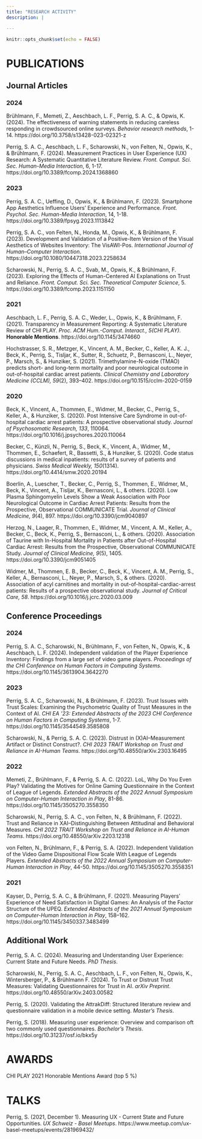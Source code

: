 ```yaml
---
title: "RESEARCH ACTIVITY"
description: |

---
```


```r
knitr::opts_chunk$set(echo = FALSE)
```

# PUBLICATIONS
    
## Journal Articles
 
### 2024

Brühlmann, F., Memeti, Z., Aeschbach, L. F., Perrig, S. A. C., & Opwis, K. (2024). The effectiveness of warning statements in reducing careless responding in crowdsourced online surveys. *Behavior research methods*, 1-14. https://doi.org/10.3758/s13428-023-02321-z

Perrig, S. A. C., Aeschbach, L. F., Scharowski, N., von Felten, N., Opwis, K., & Brühlmann, F. (2024). Measurement Practices in User Experience (UX) Research: A Systematic Quantitative Literature Review. *Front. Comput. Sci. Sec. Human-Media Interaction*, 6, 1-17. https://doi.org/10.3389/fcomp.2024.1368860
 
### 2023
 
Perrig, S. A. C., Ueffing, D., Opwis, K., & Brühlmann, F. (2023). Smartphone App Aesthetics Influence Users' Experience and Performance. *Front. Psychol. Sec. Human-Media Interaction*, 14, 1-18. https://doi.org/10.3389/fpsyg.2023.1113842

Perrig, S. A. C., von Felten, N., Honda, M., Opwis, K., & Brühlmann, F. (2023). Development and Validation of a Positive-Item Version of the Visual Aesthetics of Websites Inventory: The VisAWI-Pos. *International Journal of Human–Computer Interaction*. https://doi.org/10.1080/10447318.2023.2258634

Scharowski, N., Perrig, S. A. C., Svab, M., Opwis, K., & Brühlmann, F. (2023). Exploring the Effects of Human-Centered AI Explanations on Trust and Reliance. *Front. Comput. Sci. Sec. Theoretical Computer Science*, 5. https://doi.org/10.3389/fcomp.2023.1151150
    
### 2021
    
Aeschbach, L. F., Perrig, S. A. C., Weder, L., Opwis, K., & Brühlmann, F. (2021). Transparency in Measurement Reporting: A Systematic Literature Review of CHI PLAY. *Proc. ACM Hum.-Comput. Interact., 5(CHI PLAY)*. **Honorable Mentions**. https://doi.org/10.1145/3474660
    
Hochstrasser, S. R., Metzger, K., Vincent, A. M., Becker, C., Keller, A. K. J., Beck, K., Perrig, S., Tisljar, K., Sutter, R., Schuetz, P., Bernasconi, L., Neyer, P., Marsch, S., & Hunziker, S. (2021). Trimethylamine-N-oxide (TMAO) predicts short- and long-term mortality and poor neurological outcome in out-of-hospital cardiac arrest patients. *Clinical Chemistry and Laboratory Medicine (CCLM), 59*(2), 393–402. https://doi.org/10.1515/cclm-2020-0159  
    
### 2020
    
Beck, K., Vincent, A., Thommen, E., Widmer, M., Becker, C., Perrig, S., Keller, A., & Hunziker, S. (2020). Post Intensive Care Syndrome in out-of-hospital cardiac arrest patients: A prospective observational study. *Journal of Psychosomatic Research, 133*, 110064. https://doi.org/10.1016/j.jpsychores.2020.110064
    
Becker, C., Künzli, N., Perrig, S., Beck, K., Vincent, A., Widmer, M., Thommen, E., Schaefert, R., Bassetti, S., & Hunziker, S. (2020). Code status discussions in medical inpatients: results of a survey of patients and physicians. *Swiss Medical Weekly, 150*(1314). https://doi.org/10.4414/smw.2020.20194
    
Boerlin, A., Luescher, T., Becker, C., Perrig, S., Thommen, E., Widmer, M., Beck, K., Vincent, A., Tisljar, K., Bernasconi, L., & others. (2020). Low Plasma Sphingomyelin Levels Show a Weak Association with Poor Neurological Outcome in Cardiac Arrest Patients: Results from the Prospective, Observational COMMUNICATE Trial. *Journal of Clinical Medicine, 9*(4), 897. https://doi.org/10.3390/jcm9040897
    
Herzog, N., Laager, R., Thommen, E., Widmer, M., Vincent, A. M., Keller, A., Becker, C., Beck, K., Perrig, S., Bernasconi, L., & others. (2020). Association of Taurine with In-Hospital Mortality in Patients after Out-of-Hospital Cardiac Arrest: Results from the Prospective, Observational COMMUNICATE Study. *Journal of Clinical Medicine, 9*(5), 1405. https://doi.org/10.3390/jcm9051405
    
Widmer, M., Thommen, E. B., Becker, C., Beck, K., Vincent, A. M., Perrig, S., Keller, A., Bernasconi, L., Neyer, P., Marsch, S., & others. (2020). Association of acyl carnitines and mortality in out-of-hospital-cardiac-arrest patients: Results of a prospective observational study. *Journal of Critical Care, 58*. https://doi.org/10.1016/j.jcrc.2020.03.009

## Conference Proceedings

### 2024

Perrig, S. A. C., Scharowski, N., Brühlmann, F., von Felten, N., Opwis, K., & Aeschbach, L. F. (2024). Independent validation of the Player Experience Inventory: Findings from a large set of video game players. *Proceedings of the CHI Conference on Human Factors in Computing Systems*. https://doi.org/10.1145/3613904.3642270 

### 2023

Perrig, S. A. C., Scharowski, N., & Brühlmann, F. (2023). Trust Issues with Trust Scales: Examining the Psychometric Quality of Trust Measures in the Context of AI. *CHI EA '23: Extended Abstracts of the 2023 CHI Conference on Human Factors in Computing Systems*, 1-7. https://doi.org/10.1145/3544549.3585808

Scharowski, N., & Perrig, S. A. C. (2023). Distrust in (X)AI--Measurement Artifact or Distinct Construct?. *CHI 2023 TRAIT Workshop on Trust and Reliance in AI-Human Teams*. https://doi.org/10.48550/arXiv.2303.16495
    
### 2022

Memeti, Z., Brühlmann, F., & Perrig, S. A. C. (2022). LoL, Why Do You Even Play? Validating the Motives for Online Gaming Questionnaire in the Context of League of Legends. *Extended Abstracts of the 2022 Annual Symposium on Computer-Human Interaction in Play*, 81-86. https://doi.org/10.1145/3505270.3558350

Scharowski, N., Perrig, S. A. C., von Felten, N., & Brühlmann, F. (2022). Trust and Reliance in XAI–Distinguishing Between Attitudinal and Behavioral Measures. *CHI 2022 TRAIT Workshop on Trust and Reliance in AI-Human Teams*. 
https://doi.org/10.48550/arXiv.2203.12318
    
von Felten, N., Brühlmann, F., & Perrig, S. A. (2022). Independent Validation of the Video Game Dispositional Flow Scale With League of Legends Players. *Extended Abstracts of the 2022 Annual Symposium on Computer-Human Interaction in Play*, 44-50. https://doi.org/10.1145/3505270.3558351   

### 2021
    
Kayser, D., Perrig, S. A. C., & Brühlmann, F. (2021). Measuring Players’ Experience of Need Satisfaction in Digital Games: An Analysis of the Factor Structure of the UPEQ. *Extended Abstracts of the 2021 Annual Symposium on Computer-Human Interaction in Play*, 158–162. https://doi.org/10.1145/3450337.3483499

## Additional Work

Perrig, S. A. C. (2024). Measuring and Understanding User Experience: Current State and Future Needs. *PhD Thesis*. 

Scharowski, N., Perrig, S. A. C., Aeschbach, L. F., von Felten, N., Opwis, K., Wintersberger, P., & Brühlmann F. (2024). To Trust or Distrust Trust Measures: Validating Questionnaires for Trust in AI. *arXiv Preprint*. https://doi.org/10.48550/arXiv.2403.00582

Perrig, S. (2020). Validating the AttrakDiff: Structured literature review and questionnaire validation in a mobile device setting. *Master's Thesis*. 

Perrig, S. (2018). Measuring user experience: Overview and comparison oft two commonly used questionnaires. *Bachelor's Thesis*. https://doi.org/10.31237/osf.io/bkx5y


# AWARDS

CHI PLAY 2021 Honorable Mentions Award (top 5 %)
    
# TALKS
    
Perrig, S. (2021, December 1). Measuring UX - Current State and Future Opportunities. *UX Schweiz - Basel Meetups*. https://www.meetup.com/ux-basel-meetups/events/281969432/